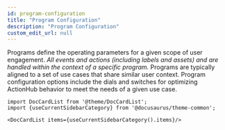 ```yaml
---
id: program-configuration
title: "Program Configuration"
description: "Program Configuration"
custom_edit_url: null
---
```





Programs define the operating parameters for a given 
scope of user engagement. *_All events and actions (including labels 
and assets) and are handled within the context of a specific program._* 
Programs are typically aligned to a set of use cases that share 
similar user context. Program configuration options include the dials
and switches for optimizing ActionHub behavior to meet the needs of a given 
use case.
        



```mdx-code-block
import DocCardList from '@theme/DocCardList';
import {useCurrentSidebarCategory} from '@docusaurus/theme-common';

<DocCardList items={useCurrentSidebarCategory().items}/>
```
      